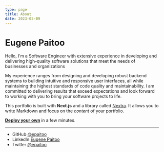 ```yaml
---
type: page
title: About
date: 2023-05-09
---
```


# Eugene Paitoo

Hello, I'm a Software Engineer with extensive experience in developing and delivering high-quality software solutions that meet the needs of businesses and organizations

 My experience ranges from designing and developing robust backend systems to building intuitive and responsive user interfaces, all while maintaining the highest standards of code quality and maintainability. I am committed to delivering results that exceed expectations and look forward 
 to working with you to bring your software projects to life.

This portfolio is built with **Next.js** and a library called [Nextra](https://nextra.vercel.app/). It allows you to write Markdown and focus on the _content_ of your portfolio.

[**Deploy your own**](https://vercel.com/new/clone?demo-title=Portfolio+Starter+Kit&demo-description=Easily+create+a+portfolio+with+Next.js+and+Markdown.&demo-url=https%3A%2F%2Fdemo.vercel.blog%2F&demo-image=%2F%2Fimages.ctfassets.net%2Fe5382hct74si%2F2aC4eHLrOKmT4fnLfoNGK2%2F14b1e6bbe598ec023ffe85001d31e634%2FCleanShot_2022-04-11_at_23.12.01.png&project-name=Portfolio+Starter+Kit&repository-name=portfolio-starter-kit&repository-url=https%3A%2F%2Fgithub.com%2Fvercel%2Fnextjs-portfolio-starter&from=templates&skippable-integrations=1&teamCreateStatus=hidden) in a few minutes.

---

- GitHub [@epaitoo](https://github.com/epaitoo)
- LinkedIn [Eugene Paitoo](https://www.linkedin.com/in/eugene-paitoo/)
- Twitter [@epaitoo](https://twitter.com/epaitoo)
